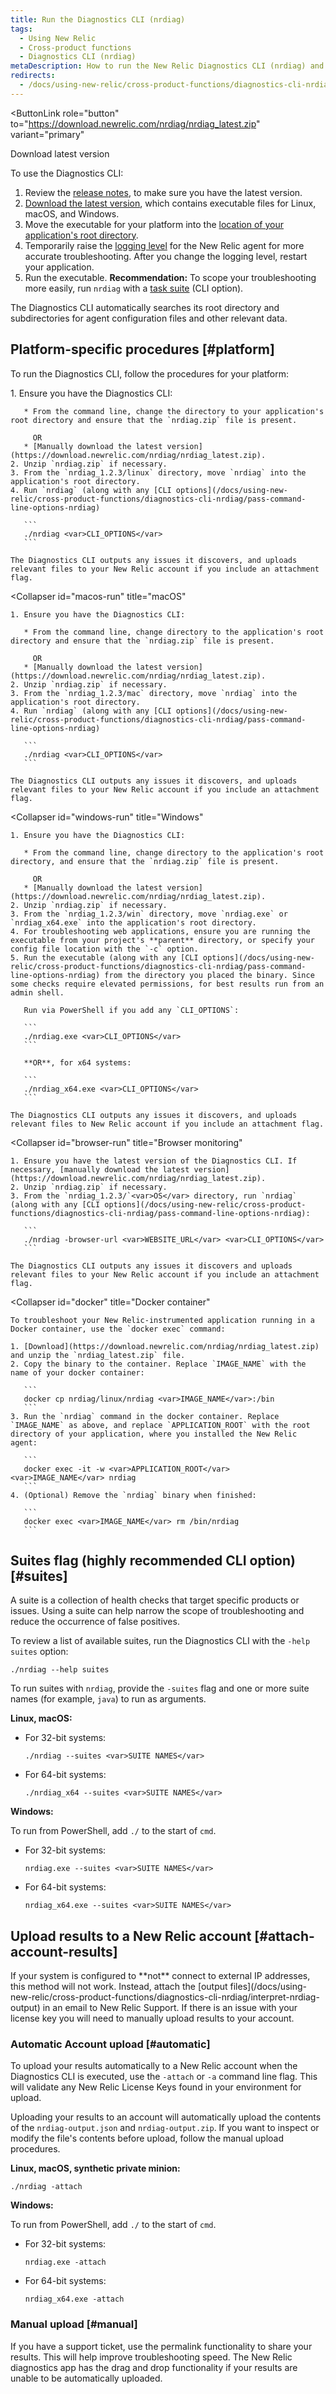 ```yaml
---
title: Run the Diagnostics CLI (nrdiag)
tags:
  - Using New Relic
  - Cross-product functions
  - Diagnostics CLI (nrdiag)
metaDescription: How to run the New Relic Diagnostics CLI (nrdiag) and upload results to a support ticket.
redirects:
  - /docs/using-new-relic/cross-product-functions/diagnostics-cli-nrdiag/run-diagnostics-cli-nrdiag
---
```


<ButtonLink
  role="button"
  to="https://download.newrelic.com/nrdiag/nrdiag_latest.zip"
  variant="primary"
>
  Download latest version
</ButtonLink>

To use the Diagnostics CLI:

1. Review the [release notes](/docs/release-notes/diagnostics-release-notes/diagnostics-cli-release-notes/), to make sure you have the latest version.
2. [Download the latest version](https://download.newrelic.com/nrdiag/nrdiag_latest.zip), which contains executable files for Linux, macOS, and Windows.
3. Move the executable for your platform into the [location of your application's root directory](/docs/agents/manage-apm-agents/troubleshooting/find-agent-root-directory).
4. Temporarily raise the [logging level](/docs/agents/manage-apm-agents/troubleshooting/new-relic-agent-logs-troubleshooting) for the New Relic agent for more accurate troubleshooting. After you change the logging level, restart your application.
5. Run the executable. **Recommendation:** To scope your troubleshooting more easily, run `nrdiag` with a [task suite](#suites) (CLI option).

The Diagnostics CLI automatically searches its root directory and subdirectories for agent configuration files and other relevant data.

## Platform-specific procedures [#platform]

To run the Diagnostics CLI, follow the procedures for your platform:

<CollapserGroup>
  <Collapser
    id="linux-run"
    title="Linux"
  >
    1. Ensure you have the Diagnostics CLI:

       * From the command line, change the directory to your application's root directory and ensure that the `nrdiag.zip` file is present.

         OR
       * [Manually download the latest version](https://download.newrelic.com/nrdiag/nrdiag_latest.zip).
    2. Unzip `nrdiag.zip` if necessary.
    3. From the `nrdiag_1.2.3/linux` directory, move `nrdiag` into the application's root directory.
    4. Run `nrdiag` (along with any [CLI options](/docs/using-new-relic/cross-product-functions/diagnostics-cli-nrdiag/pass-command-line-options-nrdiag)

       ```
       ./nrdiag <var>CLI_OPTIONS</var>
       ```

    The Diagnostics CLI outputs any issues it discovers, and uploads relevant files to your New Relic account if you include an attachment flag.
  </Collapser>

  <Collapser
    id="macos-run"
    title="macOS"
  >
    1. Ensure you have the Diagnostics CLI:

       * From the command line, change directory to the application's root directory and ensure that the `nrdiag.zip` file is present.

         OR
       * [Manually download the latest version](https://download.newrelic.com/nrdiag/nrdiag_latest.zip).
    2. Unzip `nrdiag.zip` if necessary.
    3. From the `nrdiag_1.2.3/mac` directory, move `nrdiag` into the application's root directory.
    4. Run `nrdiag` (along with any [CLI options](/docs/using-new-relic/cross-product-functions/diagnostics-cli-nrdiag/pass-command-line-options-nrdiag)

       ```
       ./nrdiag <var>CLI_OPTIONS</var>
       ```

    The Diagnostics CLI outputs any issues it discovers, and uploads relevant files to your New Relic account if you include an attachment flag.
  </Collapser>

  <Collapser
    id="windows-run"
    title="Windows"
  >
    1. Ensure you have the Diagnostics CLI:

       * From the command line, change directory to the application's root directory, and ensure that the `nrdiag.zip` file is present.

         OR
       * [Manually download the latest version](https://download.newrelic.com/nrdiag/nrdiag_latest.zip).
    2. Unzip `nrdiag.zip` if necessary.
    3. From the `nrdiag_1.2.3/win` directory, move `nrdiag.exe` or `nrdiag_x64.exe` into the application's root directory.
    4. For troubleshooting web applications, ensure you are running the executable from your project's **parent** directory, or specify your config file location with the `-c` option.
    5. Run the executable (along with any [CLI options](/docs/using-new-relic/cross-product-functions/diagnostics-cli-nrdiag/pass-command-line-options-nrdiag) from the directory you placed the binary. Since some checks require elevated permissions, for best results run from an admin shell.

       Run via PowerShell if you add any `CLI_OPTIONS`:

       ```
       ./nrdiag.exe <var>CLI_OPTIONS</var>
       ```

       **OR**, for x64 systems:

       ```
       ./nrdiag_x64.exe <var>CLI_OPTIONS</var>
       ```

    The Diagnostics CLI outputs any issues it discovers, and uploads relevant files to New Relic account if you include an attachment flag.
  </Collapser>

  <Collapser
    id="browser-run"
    title="Browser monitoring"
  >
    1. Ensure you have the latest version of the Diagnostics CLI. If necessary, [manually download the latest version](https://download.newrelic.com/nrdiag/nrdiag_latest.zip).
    2. Unzip `nrdiag.zip` if necessary.
    3. From the `nrdiag_1.2.3/`<var>OS</var> directory, run `nrdiag` (along with any [CLI options](/docs/using-new-relic/cross-product-functions/diagnostics-cli-nrdiag/pass-command-line-options-nrdiag):

       ```
       ./nrdiag -browser-url <var>WEBSITE_URL</var> <var>CLI_OPTIONS</var>
       ```

    The Diagnostics CLI outputs any issues it discovers and uploads relevant files to your New Relic account if you include an attachment flag.
  </Collapser>

  <Collapser
    id="docker"
    title="Docker container"
  >
    To troubleshoot your New Relic-instrumented application running in a Docker container, use the `docker exec` command:

    1. [Download](https://download.newrelic.com/nrdiag/nrdiag_latest.zip) and unzip the `nrdiag_latest.zip` file.
    2. Copy the binary to the container. Replace `IMAGE_NAME` with the name of your docker container:

       ```
       docker cp nrdiag/linux/nrdiag <var>IMAGE_NAME</var>:/bin
       ```
    3. Run the `nrdiag` command in the docker container. Replace `IMAGE_NAME` as above, and replace `APPLICATION_ROOT` with the root directory of your application, where you installed the New Relic agent:

       ```
       docker exec -it -w <var>APPLICATION_ROOT</var> <var>IMAGE_NAME</var> nrdiag
       ```
    4. (Optional) Remove the `nrdiag` binary when finished:

       ```
       docker exec <var>IMAGE_NAME</var> rm /bin/nrdiag
       ```
  </Collapser>
</CollapserGroup>

## Suites flag (highly recommended CLI option) [#suites]

A suite is a collection of health checks that target specific products or issues. Using a suite can help narrow the scope of troubleshooting and reduce the occurrence of false positives.

To review a list of available suites, run the Diagnostics CLI with the `-help suites` option:

```
./nrdiag --help suites
```

To run suites with `nrdiag`, provide the `-suites` flag and one or more suite names (for example, `java`) to run as arguments.

**Linux, macOS:**

* For 32-bit systems:

  ```
  ./nrdiag --suites <var>SUITE NAMES</var>
  ```
* For 64-bit systems:

  ```
  ./nrdiag_x64 --suites <var>SUITE NAMES</var>
  ```

**Windows:**

To run from PowerShell, add `./` to the start of `cmd`.

* For 32-bit systems:

  ```
  nrdiag.exe --suites <var>SUITE NAMES</var>
  ```
* For 64-bit systems:

  ```
  nrdiag_x64.exe --suites <var>SUITE NAMES</var>
  ```

## Upload results to a New Relic account [#attach-account-results]

<Callout variant="important">
  If your system is configured to **not** connect to external IP addresses, this method will not work. Instead, attach the [output files](/docs/using-new-relic/cross-product-functions/diagnostics-cli-nrdiag/interpret-nrdiag-output) in an email to New Relic Support. If there is an issue with your license key you will need to manually upload results to your account.
</Callout>

### Automatic Account upload [#automatic]

To upload your results automatically to a New Relic account when the Diagnostics CLI is executed, use the `-attach` or `-a` command line flag. This will validate any New Relic License Keys found in your environment for upload.

Uploading your results to an account will automatically upload the contents of the `nrdiag-output.json` and `nrdiag-output.zip`. If you want to inspect or modify the file's contents before upload, follow the manual upload procedures.


**Linux, macOS, synthetic private minion:**

```
./nrdiag -attach
```

**Windows:**

To run from PowerShell, add `./` to the start of `cmd`.

* For 32-bit systems:

  ```
  nrdiag.exe -attach
  ```
* For 64-bit systems:

  ```
  nrdiag_x64.exe -attach
  ```

### Manual upload [#manual]

If you have a support ticket, use the permalink functionality to share your results. This will help improve troubleshooting speed.
The New Relic diagnostics app has the drag and drop functionality if your results are unable to be automatically uploaded.

